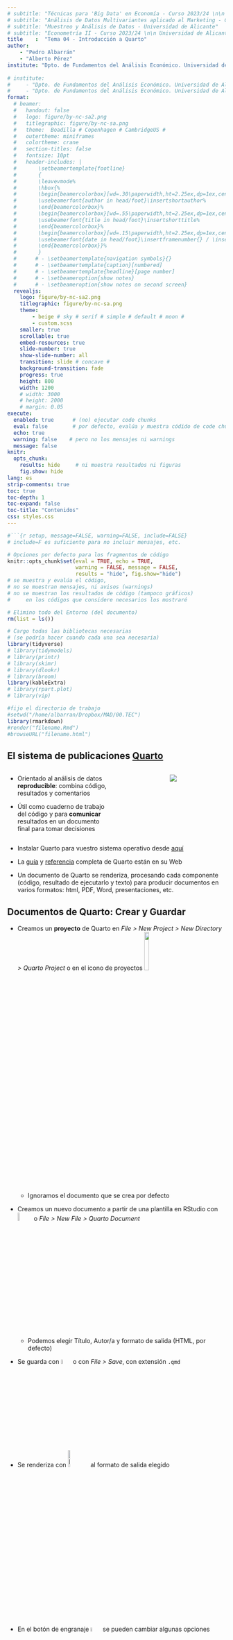 ```yaml
---
# subtitle: "Técnicas para 'Big Data' en Economía - Curso 2023/24 \n\n Universidad de Alicante"
# subtitle: "Análisis de Datos Multivariantes aplicado al Marketing - Curso 2023/24 \n\n Universidad de Alicante"
# subtitle: "Muestreo y Análisis de Datos - Universidad de Alicante"
# subtitle: "Econometría II - Curso 2023/24 \n\n Universidad de Alicante"
title    :  "Tema 04 - Introducción a Quarto"
author:  
    - "Pedro Albarrán"
    - "Alberto Pérez"
institute: "Dpto. de Fundamentos del Análisis Económico. Universidad de Alicante"
   
# institute: 
#     - "Dpto. de Fundamentos del Análisis Económico. Universidad de Alicante"
#     - "Dpto. de Fundamentos del Análisis Económico. Universidad de Alicante"
format:
  # beamer:
  #   handout: false
  #   logo: figure/by-nc-sa2.png
  #   titlegraphic: figure/by-nc-sa.png
  #   theme:  Boadilla # Copenhagen # CambridgeUS #
  #   outertheme: miniframes
  #   colortheme: crane
  #   section-titles: false
  #   fontsize: 10pt
  #   header-includes: |
  #       \setbeamertemplate{footline}
  #       {
  #       \leavevmode%
  #       \hbox{%
  #       \begin{beamercolorbox}[wd=.30\paperwidth,ht=2.25ex,dp=1ex,center]{author in head/foot}%
  #       \usebeamerfont{author in head/foot}\insertshortauthor%
  #       \end{beamercolorbox}%
  #       \begin{beamercolorbox}[wd=.55\paperwidth,ht=2.25ex,dp=1ex,center]{title in head/foot}%
  #       \usebeamerfont{title in head/foot}\insertshorttitle%
  #       \end{beamercolorbox}%
  #       \begin{beamercolorbox}[wd=.15\paperwidth,ht=2.25ex,dp=1ex,center]{date in head/foot}%
  #       \usebeamerfont{date in head/foot}\insertframenumber{} / \inserttotalframenumber
  #       \end{beamercolorbox}}%
  #       }
  #      # - \setbeamertemplate{navigation symbols}{}
  #      # - \setbeamertemplate{caption}[numbered]
  #      # - \setbeamertemplate{headline}[page number]
  #      # - \setbeameroption{show notes}
  #      # - \setbeameroption{show notes on second screen}
  revealjs:
    logo: figure/by-nc-sa2.png
    titlegraphic: figure/by-nc-sa.png
    theme:  
        - beige # sky # serif # simple # default # moon #  
        - custom.scss
    smaller: true
    scrollable: true
    embed-resources: true
    slide-number: true
    show-slide-number: all
    transition: slide # concave # 
    background-transition: fade
    progress: true
    height: 800
    width: 1200
    # width: 3000
    # height: 2000
    # margin: 0.05
execute:
  enabled: true      # (no) ejecutar code chunks
  eval: false        # por defecto, evalúa y muestra códido de code chunks
  echo: true
  warning: false    # pero no los mensajes ni warnings
  message: false
knitr:
  opts_chunk:
    results: hide     # ni muestra resultados ni figuras
    fig.show: hide
lang: es
strip-comments: true
toc: true
toc-depth: 1
toc-expand: false
toc-title: "Contenidos"
css: styles.css
---
```


```r
#```{r setup, message=FALSE, warning=FALSE, include=FALSE} 
# include=F es suficiente para no incluir mensajes, etc.

# Opciones por defecto para los fragmentos de código
knitr::opts_chunk$set(eval = TRUE, echo = TRUE, 
                      warning = FALSE, message = FALSE,
                      results = "hide", fig.show="hide")
# se muestra y evalúa el código,
# no se muestran mensajes, ni avisos (warnings)
# no se muestran los resultados de código (tampoco gráficos)
#     en los códigos que considere necesarios los mostraré

# Elimino todo del Entorno (del documento)
rm(list = ls())       

# Cargo todas las bibliotecas necesarias
# (se podría hacer cuando cada una sea necesaria)
library(tidyverse)
# library(tidymodels)
# library(printr)
# library(skimr)
# library(dlookr)
# library(broom)
library(kableExtra)
# library(rpart.plot)
# library(vip)

#fijo el directorio de trabajo
#setwd("/home/albarran/Dropbox/MAD/00.TEC")
library(rmarkdown)
#render("filename.Rmd")     
#browseURL("filename.html")
```

## El sistema de publicaciones [Quarto](https://quarto.org/) 

:::: {.columns}

::: {.column width="50%"}
-   Orientado al análisis de datos **reproducible**: combina código, resultados y comentarios

-   Útil como cuaderno de trabajo del código y para **comunicar** resultados en un documento final para tomar decisiones

:::

::: {.column width="50%"}
<center>
![](figure/data-science-communicate.svg)

</center>

:::

::::


<!--
Estas y otras chuletas disponibles en http://rstudio.com/resources/cheatsheets. 
-->

-   Instalar Quarto para vuestro sistema operativo desde [aquí](https://quarto.org/docs/get-started/)

-   La [guía](https://quarto.org/docs/guide/) y [referencia](https://quarto.org/docs/reference/) completa de Quarto están en su Web


-   Un documento de Quarto se renderiza, procesando cada componente (código, resultado de ejecutarlo y texto) para producir documentos en varios formatos: html, PDF, Word, presentaciones, etc.

<!--
    -   Integra bibliotecas de programación (R) y herramientas externas para producir documentos en varios formatos: html, PDF, Word, presentaciones, etc.
-->


<!--

https://rstudio.com/wp-content/uploads/2015/03/rmarkdown-reference.pdf

https://indrajeetpatil.github.io/RmarkdownTips/


* otra forma de columnas:
https://holtzy.github.io/Pimp-my-rmd/#text_formating

<div class = "row">
  
<div class = "col-md-4">
<br><br> 

[bootstrap framework](https://getbootstrap.com/docs/4.0/layout/grid/) under the hood. It is Row is divided in 12 subunits of same width. 

</div>
  
<div class = "col-md-4">
<br><br>Here, I use 3 subunits of size 4 (4x3=12). 

</div>
  
<div class = "col-md-4">
``{r, message=FALSE, echo=FALSE}
ggplot( mtcars, aes(x=mpg)) + geom_histogram(fill="skyblue", alpha=0.5) + theme_minimal()
``
</div>
</div>

:::: {style="display: grid; grid-template-columns: 1fr 1fr; grid-column-gap: 10px; "}

:::: {style="display: flex;"}


::: {}

https://stackoverflow.com/questions/64447483/how-do-i-reduce-remove-space-between-list-items-in-my-r-markdown-code

```css
body {line-height: .8;}
```

<br>
<tab><tab> - <br>  imita lista

-->

## Documentos de Quarto: Crear y Guardar

* Creamos un **proyecto** de Quarto en *File \> New Project \> New Directory \> Quarto Project* o en el icono de proyectos ![](figure/Project.png){width="15%" .center}

    - Ignoramos el documento que se crea por defecto

*  Creamos un nuevo documento a partir de una plantilla en RStudio con ![](figure/Mas2.jpg){width="7%" .center} o  *File \> New File \> Quarto Document*
  
    -   Podemos elegir Título, Autor/a y formato de salida (HTML, por defecto)
    
<!--    -   RStudio puede pedir instalar y cargar alguna biblioteca (ej., `rmarkdown`) -->

* Se guarda con ![](figure/Guardar.jpg){width="5%" .center} o con *File > Save*, con extensión `.qmd`

* Se renderiza con ![`Render`](figure/Render.jpg){width="10%" .center}  al formato de salida elegido <!-- por defecto (html) o desplegar para elegir otros formatos-->

* En el botón de engranaje ![`Engranaje`](figure/Engranaje.jpg){width="5%" .center} se pueden cambiar algunas opciones

    -   p.e., dónde se visualiza la salida (en ventana aparte o en RStudio)

  <!-- como dónde se visualiza, si se ejecuta el código, etc. -->
  
  <!--
![](figure/Rmarkdown01.png){width=5% .center}
-->

## Documentos de Quarto: formato de salida

* El renderizado crea un archivo en el mismo directorio donde está el archivo de Quarto .qmd

* En el caso de HTML, se crea tanto un archivo con extensión .html como un subdirectorio del mismo nombre con componentes necesarios (ej., imágenes, css)

  + solo podemos visualizar correctamente el archivo .html en cualquier navegador si copiamos a otro lugar tanto el .html como el subdirectorio

* Para crear PDFs, se necesita una distribución de [LaTeX](https://es.wikipedia.org/wiki/LaTeX):  instala una escribiendo en la pestaña de "Terminal" (a la derecha de la consola):

```r
quarto install tool tinytex
```

<!-- 

* Si no tienes y/o no sabes qué es ni cómo funciona (no es necesario),

-->

<!--como [MiKTeX](https://miktex.org/), disponible para Windows y para Mac OS. Para quienes no hayan instalado LaTeX anteriormente, es recomendable instalar TinyTeX (<https://yihui.name/tinytex/>):-->


```r
install.packages("tinytex")
tinytex::install_tinytex()
```


## Documentos de Quarto: Texto con Markdown

<!--
Markdown está diseñado para ser fácil de leer y fácil de escribir. También es muy fácil de aprender. La siguiente guía muestra cómo usar el Markdown de Pandoc, una versión ligeramente extendida de Markdown que R Markdown entiende.
-->

* Los componentes de texto están escritos en Markdown: un conjunto ligero de convenciones para archivos de texto sin formato. Por ejemplo, 

    - todo lo escrito entre dos \* como `**Hola**` se renderiza en negritas 
    
    - se utiliza \# para indicar encabezados de secciones

* En el menú de ayuda tenemos una descripción completa (*Markdown quick reference*) y "chuletas" (*Cheatsheets*)

* También son útiles [la web de Quarto](https://quarto.org/docs/authoring/markdown-basics.html) y este [libro online](https://bookdown.org/yihui/rmarkdown/).


<!--
:::: {style="display: flex;"}

::: {}
#### **Formato de texto**

    *cursiva*  o _cursiva_
    **negrita**   __negrita__
    `código`
    superíndice^2^ y subíndice~2~
    ~~tachado~~

#### **Encabezamientos**

    # Encabezado de 1er. nivel
    ## Encabezado de 2º nivel
    ### Encabezado de 3er. nivel
    #### Encabezado de 4º nivel

:::

::: {}

#### **Listas**

    *   Item (elemento) de la lista (no numeradas)
    *   Item 2
        - Sub-Item 2a (*, + y - son alternativas)
            + sub-sub-item
        - Sub-Item 2b

    1.  Item 1 de la lista numerada
    1.  Item 2. Los números se incrementan automáticamente.

    1)  Otra forma de crear listas numeradas.
    2)  También, se puede poner explícitamente el número.

:::

::::
-->


<!--
## Formato de texto con Markdown (cont.)

:::: {style="display: flex;"}

::: {}
#### **Bloques de citas literales**

    > Esto es parte de un bloque de cita.
    > Esto es parte del mismo bloque de cita.
-->

<!--
    >
    > > Esto es otro bloque de cita anidado.
    > > Esto es parte del bloque anidado.
    >
    > Esto es parte del bloque de cita de primer nivel.
    Esto es una línea normal
-->

<!--
#### **Notas a pie de página**

    Esto es un texto con nota al pie [^nota1] 
    y esta es otra nota [^2]

    [^nota1]: Esto es una nota al pie de página.
    [^2]: Esto es la segunda nota al pie.

:::

::: {}

#### **Líneas de separación**

    ---
    ***


#### **Referencias**

    [Página de R][1]
    [1]: https://cran.r-project.org/

    #### Título 1 {#tit1}
    [Enlace a titulo1](#tit1)


:::

::::


#### **Imaǵenes y enlaces**

    ![texto del subtítulo opcional](dirección/hacia/img.png)
    <http://example.com>
    [frase con vínculo](http://example.com)
    [![RUsers](http://rusersgroup.com/img/final5x5.png)](https://cran.r-project.org/ )

-->


<!--
## Formato de texto con Markdown (y 3)

:::: {style="display: flex;"}

::: {}
#### **Tablas**

    Primer encabezado  | Segundo encabezado
    ------------------ | ------------------
    Celda              | Celda
    Celda              | Celda

:::

::: {}

##### Con alineación de columnas

    | Items    | Cantidad | Precio   |
    | :------- | :------: | -------: |
    | Item 1   | 15       | 9,050    |
    | Item 2   | 3250     | 239,99   |

:::

::::



* Se puede incluir código en HTML (útil para algunos formateos como centrar) y  en LaTeX (útil para [ecuaciones](https://www.latex4technics.com/))

    ; también se pueden incluir diagramas UML.

    - ecuación en texto entre `$ $` o en editor visual ![](figure/InsertVisual.png){width=5% .center}, *Inline Math*
    - ecuación aparte entre `$$ $$` -o en editor visual ![](figure/InsertVisual.png){width=5% .center}, *Displayed Math* 
    
* Los comentarios se escriben entre
   

* La barra \\ delante de un símbolo de formato o enlace: muestra el símbolo, no aplica el formato: ej.,\\\* muestra *, no empieza lista (idem para  \\\[ o \\\$ ), enlace o ecuación

  provoca que no tengan efecto a la hora de convertirse en negritas, cursivas, links, etc.: \\\* 

-->

* RStudio incorpora un **editor visual** de documentos de Quarto, similar a un procesador de texto

<!-- un ventaja del modo no visual es el número de línea, para errores -->


## Editor Visual de Quarto en RStudio

* En documentos .qmd, se puede elegir entre editar la fuente (*source*) de Markdown, como texto sencillo, o editar el documento de forma Visual en  ![](figure/Visual.jpg){width=15% .center}

* En el modo visual, en esa misma **barra de herramientas** se tienen accesos a 

    + formatos de texto (negritas, cursivas, encabezamientos) y listas
    + insertar enlaces, imágenes, notas a pie de página, tablas
    + incluir ecuaciones (en [LaTeX](https://www.latex4technics.com/))
    + también insertar directamente código HTML, comentarios, etc.

* Se puede configurar la corrección ortográfica en *Tools \> Global Options \> Spelling*:  agregar/seleccionar el diccionario de Español
    
    <!--
    - marcar corrección en tiempo real
    -->

## Formato en la cabecera: el bloque `YAML`

* Al **principio del documento**, entre dos líneas con `---`, se pueden especificar varias opciones del documento: título, autor, fecha, formato de salida 

<!--
    - también se puede crear en *Insert* y elegir *YAML Block*
-->

* Los formatos de salida son `html`, `pdf`, `docx` (y otros en *Quarto Presentations*)

* También se especifican opciones globales del documento, algunas *específicas* de cada tipo de salida (ver la referencia para [`html`](https://quarto.org/docs/reference/formats/html.html) y  otros formatos)

        ---
        title: "Título"
        author: Autor 
        date: 15-octubre-2023
        format:
          html:
            toc: true              # índice
            number-sections: true  # secciones numeradas
            embed-resources: true  # archivo html autocontenido
            theme: united          # más temas: https://bootswatch.com/3/
        ---

    
## Fragmentos o celdas de código <!--("code chunks")-->

<!-- * Útil para mostrar resultados en el documento o solo el código (ilustración) -->

* Insertamos **código en medio del texto** con el icono (visual) ![](figure/Code.jpg){width=5% .center}

    * Si pulsamos ![](figure/Code.jpg){width=5% .center}, escribimos `r` y luego un código, el documento de salida incluirá el resultado de ejecutar el código

<!-- o  se escribe `r` seguido de un código y se muestra el resultado -->

. . .


* Podemos incluir un **fragmento de código** (de varias líneas), con <!-- en modo visual, icono--> ![](figure/Insert_codechunk.png){width=5% .center}, en el desplegable ![](figure/InsertVisual.png){width=5% .center} o  `Ctrl + Alt + I`  <!-- Cmd / Ctrl + Alt + I -->

    * Se puede personalizar cómo se muestran varios aspectos del código y de sus resultados

    + bien para una celda concreta de código, incluyendo [opciones de celda](https://quarto.org/docs/reference/cells/cells-knitr.html)
    
    + o para todo el documento en la cabecera: las opciones de `html` están en la sección de código de [su referencia](https://quarto.org/docs/reference/formats/html.html) (y similar para otros formatos)
    

## Opciones para una celda de código

::: {.smaller-output}


* Las opciones se incluyen al principio de una celda precedidas por `#| `

* `echo: true` muestra el código en la salida (o no con `echo: false`)

* `eval: true` ejecuta el código (o no con `eval: false`)

    - Si un fragmento no se evalúa, sus resultados no se muestran y ni están para otras celdas posteriores (p.e., cargar datos o una biblioteca para usar luego)
    
* `output: true` incluye los resultados del código 

<!-- false
asis: Treat output as raw markdown with no enclosing containers.-->

* `include: false` no incluye ni el código ni su resultado, pero se evalúa

* Se muestran (o no) los mensajes, errores y avisos de ejecutar un código con las opciones `message`, `error` y `warning`, respectivamente.

* `label`: etiqueta para identificar la celda

<!-- * La lista completa de opciones [aquí](http://yihui.name/knitr/options/)  -->

* La lista completa de opciones [aquí](https://quarto.org/docs/computations/execution-options.html) y [aquí](https://quarto.org/docs/reference/cells/cells-knitr.html)

:::

## Opciones para una celda de código (cont.)

::: {.smaller-output}

<!-- * `include: false` no incluye ni el código ni su resultado, pero se evalúa -->

<!-- * `label`: etiqueta para identificar la celda -->

* `code-fold: true` oculta el código pero da opción a mostrarlo 

  <!-- true: collapse code -->
  <!-- false (default): do not collapse code -->
  <!-- show: use the <details> tag, but show the expanded code initially. -->

* *Cómo* mostrar resultados de texto y numéricos: 
    - `results: hide` (no mostrar)
    - `results: hold` (mostrar todo, no el resultado de cada línea)

    <!-- markup -->
    <!-- asis  # código LaTeX para xtable() o stargazer -->

* `fig-cap` y `tbl-cap` para los títulos de las figuras y tablas

* *Cómo* mostrar los gráficos: `fig-show`

  - `hide` y `hold` son como en `results`
  - `asis` muestra el gráfico como se generó 
  - `animate` concatena varios gráficos en una animación

<!-- asis: Show plots exactly in places where they were generated (as if the code were run in an R terminal). -->

* `fig-width` y `fig-height`: dimensiones (reales, en pulgadas) de una figura

* `out-width` y `out-height`: ídem en el documento de salida (% de las reales)

:::

## Opciones para una celda de código (y 3)

::: {.smaller-output}

<!-- * `fig-width` y `fig-height`: dimensiones (reales, en pulgadas) de una figura -->

<!-- * `out-width` y `out-height`: ídem en el documento de salida (% de las reales) -->

* `fig-align`: mostrar la figura centrada o alineada a derecha o izquierda

* `layout-ncol`: en cuantas columnas se componen los resultados


```{{r}}
#| layout-ncol: 2
#| fig-show: hold
ggplot(data = cars) + geom_histogram(aes(x = speed))  # izquierda
ggplot(data = cars) + geom_histogram(aes(x = dist))   # derecha
```

```r
#| echo: false
#| eval: true
#| fig-show: hold
#| layout-ncol: 2
library(ggplot2)
ggplot(data = cars) + geom_histogram(aes(x = speed))  # en la izquierda
ggplot(data = cars) + geom_histogram(aes(x = dist))   # en la derecha
```

:::

## Opciones globales para todas las celdas

<!-- * Si no se da un valor a las opciones en una celda, se usa el valor por defecto de Quarto o el definido globalmente en la cabecera. -->


<!-- * En la cabecera, se pueden especificar las opciones de ejecución de código  `echo`, `eval`, `include`, `output`, `error`, etc. en `execute` (ver [aquí](https://quarto.org/docs/reference/formats/html.html#execution) y [aquí](https://quarto.org/docs/computations/r.html)) -->

* En la cabecera, especificamos opciones **por defecto** para <!--**todas**--> las celdas de código

  * p.e., de ejecución como `echo`, `eval`, etc. en `execute` (ver [aquí](https://quarto.org/docs/reference/formats/html.html#execution) y [aquí](https://quarto.org/docs/computations/r.html))

        ---
        execute:
          echo: false
          warning: false
        ---
   
<!-- También enabled: false y freeze

Ver sección de ejecución en 
https://quarto.org/docs/computations/r.html

-->

  * También otras opciones que ya hemos visto ([aquí listado completo para `html`](https://quarto.org/docs/reference/formats/html.html))

<!-- ## Opciones por defecto para todas las celdas (cont.) -->

        ---
        format:
          html:
            code-fold: true
            cap-location: bottom
            fig-align: center
            df-print: paged      # cómo visualizar tablas
        ---


<!--
code-copy	
Enable a code copy icon for code blocks.

true: Always show the icon
false: Never show the icon
hover (default): Show the icon when the mouse hovers over the code block
-->

<!-- * La opción `df-print` especifica el método para visualizar tablas -->

<!--
df-print	
Method used to print tables in Knitr engine documents:

default: Use the default S3 method for the data frame.
kable: Markdown table using the knitr::kable() function.
tibble: Plain text table using the tibble package.
paged: HTML table with paging for row and column overflow.
The default printing method is kable.
-->

<!-- * También se pueden especificar algunas de estas opciones a través del renderizador de R [`knitr`](https://quarto.org/docs/computations/r.html#knitr-options) (descripción completa  [aquí](https://bookdown.org/yihui/rmarkdown/html-document.html)). -->


## Ejecución de código en un documento .qmd

* Renderizar un .qmd crea un *espacio de trabajo* para ejecutar el código **distinto** del que vemos en RStudio (diferentes objetos, bibliotecas, etc.)

  - si no estamos en un proyecto, el directorio de trabajo puede diferente
  
  <!--: es el directorio donde se encuentra el .qmd-->

* Comprobamos los resultados del código del .qmd ejecutándolo **sin renderizar**: línea a línea, la celda completa con ![](figure/RunChunk.jpg){width=5% .center} o todas las anteriores con ![](figure/RunPrevChunk.jpg){width=5% .center} 

  * así, el código pasa a la consola y *sí* forma parte del espacio de la sesión actual

  * nos aseguramos de que no hay errores (ej.,  objetos previos no definidos)

<!-- * Cuando tenemos varias celdas de código, algunas pueden depender de cálculos y objetos previos (datos, bibliotecas, resultados) -->


<!--  
https://stackoverflow.com/questions/43820483/difference-between-r-markdown-and-r-notebook
**knitting creates a new environment and runs all the code there**. By way of contrast, the R Notebook uses the Global Environment as is to render the HTML file. In fact, for an R Notebook, changes to the HTML file happen every time the .Rmd document is saved. 
-->

<!-- * Se puede probar ejecutando el código del documento .qmd (sin renderizar):  línea a línea, la celda completa con ![](figure/RunChunk.jpg){width=5% .center} o todas las anteriores con ![](figure/RunPrevChunk.jpg){width=5% .center} -->


<!-- ## Ejecución de código en un .qmd (cont.) -->

<!-- * Así, el código pasa a la consola y *sí* forma parte del espacio de la sesión actual <!-- de trabajo de la sesión actual de R.--> 

<!-- * Debemos asegurarnos de que la sesión actual incluye sólo resultados del código de celdas del documento para que nuestra prueba sea equivalente a lo que obtendríamos renderizando -->

<!-- * Resulta útil incluir una celda código al principio del documento (que se evalúe pero no muestre código ni resultados) que incluya -->

* Para garantizar que la sesión actual incluye sólo resultados de las celdas del .qmd, incluimos una celda inicial con `include: false` <!--al principio del documento--> con

    - `rm(list = ls())`: al ejecutar todas las celdas previas, empezamos con una sesión sin objetos previos <!-- y podemos probar el código de la celda actual -->
    
    - Todas las bibliotecas (ej., `tidyverse`) que utilizaremos en varias celdas

    <!-- - Fijar el directorio de trabajo <!--del documento  (o donde queramos trabajar); puede ser importante--> <!--para acceder a archivos (p.e., imágenes, datos). Esto es innecesario si hemos sido cuidadosos y creado el archivo .qmd como parte de un proyecto. -->

<!--

  incluir rm(list = ls()) al principio
  
        + RECORDAR como moverse por Rmd y ejecutar paso a paso
        
        existe vector en envir. y fragmento lo llama: error
        
        
-->

## Mejorar la salida de tablas

* Los resultados de muchas funciones de R no son visualmente "profesionales" en el documento de salida de .qmd 

* Varias bibliotecas cambian algunas salidas por defecto (`printr`) u ofrecen funciones para mejorarlas (`pander`, `xtable`) <!-- (`pander::pandoc.table()`, `xtable::xtable()`)-->

<!--
* Biblioteca  `printr`: mejora la salida de  (algunas) tablas en HTML

    - incompatible con `df_print: paged` 

* Biblioteca `pander` (avanzado):  la función `pandoc.table()` convierto objetos de R a tablas en código de Markdown, con muchas opciones


    - requiere `results = 'as.is'`

* Biblioteca `xtable`: el comando `xtable()` (y otros) presentar objeto de R de forma elegante en html y LaTeX

    - Si el objeto no es un "data frame", lo convierte en uno (puede añadir nombres de filas)
-->

* Un enfoque "fácil": 

  1. crear un *data frame* con los resultados que queremos mostrar en la tabla 
  
  2. usar la función `kable()` de la biblioteca `knitr` para mostrarlo

* La biblioteca `kableExtra` ofrece [más opciones](https://cran.r-project.org/web/packages/kableExtra/vignettes/awesome_table_in_html.html).

    <!-- * `kableExtra` muestra "data frame"/"tibbles" como tablas  -->

* `broom::tidy()` (de `tidyverse`) convierte mucho objetos de R (como listas con resultados de comandos) en *tibbles*

<!--
        -   kbl() %\>% kable_styling() dt %\>% kbl() %\>% kable_paper("hover", full_width = F)

    -   Tablas de regresion: startgazer, tidy() <https://zief0002.github.io/book-8252/pretty-printing-tables-in-markdown.html>


    
        + RECORDAR: salidas de regresion y otros en Rmd
-->


* Otras bibliotecas similares: `modelsummary` (convierte listas en tablas)

<!--, `stargazer`-->


## Comentarios finales:


* **Dashboards** (tableros): son presentaciones visuales e **interactivas** de los resultados  claves de un análisis que permiten una comunicación más efectiva

    * Quarto permite crear [*dashboards*](https://quarto.org/docs/interactive/) con tablas, gráficos y otros elementos

    * Podéis ver ejemplos de sus capacidades usando el paquete `Shiny` de R en esta [galería](https://shiny.rstudio.com/gallery/)


* **Jupyter Notebook**: son otra forma de combinar texto, código y resultados en un documento. Desarrollados para `Python`, admiten varios lenguajes de programación (como Quarto)  

  * <!--Estos libros--> se crean, visualizan y ejecutan en navegadores web, pero son fácilmente modificables, [localmente](https://jupyter.org/install) u online en [**JupyterLab**](https://jupyter.org/try) o con [Google Colab](https://colab.research.google.com/)

  * Quarto renderiza libros de Jupyter, creados en .qmd o en su propio formato

<!-- , también [para R](https://colab.research.google.com/#create=true&language=r) -->

* Muchas herramientas están preparadas para `Python` y `R` porque se usan a menudo indistintamente o combinados

<!--

## Comentarios finales: *Dashboards* (Tableros)


* Los *dashboards* son un tipo de interfaz gráfica para los usuarios finales que ofrecen visualizaciones rápidas de indicadores o resultados clave

* Estas presentaciones visuales e interactivas de los resultados de un análisis de datos puede ayudar a una comunicación más efectiva

* Con Quarto se pueden crear varios tipos de [*dashboards* interactivos](https://quarto.org/docs/interactive/), aunque no vamos a profundizar en ellos

* En particular, Quarto trabaja con el paquete de R llamado `Shiny` que permite crear fácilmente aplicaciones web interactivas

* Podéis encontrar ejemplos de las capacidades de `Shiny` en esta [galería de aplicaciones](https://shiny.rstudio.com/gallery/)


## Comentarios finales: libros de notas Jupyter

<!--Los libros de notas Jupyter (`Jupyter Notebook`)--> 

<!--
* Son otra forma de combinar texto, código y resultados en un documento  

* Desarrollados para `Python`, admiten varios lenguajes de programación

    - Quarto puede incluir celdas de código en otros lenguajes, incluido `Python`


* Se crean, visualizan y ejecutan solo en navegadores web, aunque son fácilmente modificables, en su entorno de trabajo

    - con una [instalación local](https://jupyter.org/install) (usando Python) u *online* en [**JupyterLab**](https://jupyter.org/try) (y también incluye un tipo de *dashboard* propio: Voilà)
    
    - o con [Google Colab](https://colab.research.google.com/), también [para R](https://colab.research.google.com/#create=true&language=r)

* Quarto renderiza libros de Jupyter, creados en .qmd o en su propio formato

* Muchas herramientas están preparadas para `Python` y `R` porque se usan a menudo indistintamente o combinados

-->